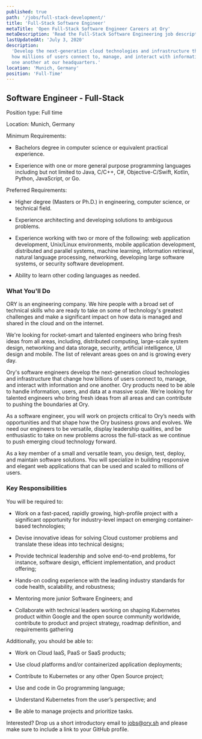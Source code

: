 ```yaml
---
published: true
path: '/jobs/full-stack-development/'
title: 'Full-Stack Software Engineer'
metaTitle: 'Open Full-Stack Software Engineer Careers at Ory'
metaDescription: 'Read the Full-Stack Software Engineering job description.'
lastUpdatedAt: 'July 3, 2020'
description:
  'Develop the next-generation cloud technologies and infrastructure that change
  how millions of users connect to, manage, and interact with information and
  one another at our headquarters.'
location: 'Munich, Germany'
position: 'Full-Time'
---
```


## Software Engineer - Full-Stack

Position type: Full time

Location: Munich, Germany

Minimum Requirements:

- Bachelors degree in computer science or equivalent practical experience.

- Experience with one or more general purpose programming languages including
  but not limited to Java, C/C++, C#, Objective-C/Swift, Kotlin, Python,
  JavaScript, or Go.

Preferred Requirements:

- Higher degree (Masters or Ph.D.) in engineering, computer science, or
  technical field.

- Experience architecting and developing solutions to ambiguous problems.

- Experience working with two or more of the following: web application
  development, Unix/Linux environments, mobile application development,
  distributed and parallel systems, machine learning, information retrieval,
  natural language processing, networking, developing large software systems, or
  security software development.

- Ability to learn other coding languages as needed.

### What You'll Do

ORY is an engineering company. We hire people with a broad set of technical
skills who are ready to take on some of technology's greatest challenges and
make a significant impact on how data is managed and shared in the cloud and on
the internet.

We're looking for rocket-smart and talented engineers who bring fresh ideas from
all areas, including, distributed computing, large-scale system design,
networking and data storage, security, artificial intelligence, UI design and
mobile. The list of relevant areas goes on and is growing every day.

Ory's software engineers develop the next-generation cloud technologies and
infrastructure that change how billions of users connect to, manage, and
interact with information and one another. Ory products need to be able to
handle information, users, and data at a massive scale. We're looking for
talented engineers who bring fresh ideas from all areas and can contribute to
pushing the boundaries at Ory.

As a software engineer, you will work on projects critical to Ory’s needs with
opportunities and that shape how the Ory business grows and evolves. We need our
engineers to be versatile, display leadership qualities, and be enthusiastic to
take on new problems across the full-stack as we continue to push emerging cloud
technology forward.

As a key member of a small and versatile team, you design, test, deploy, and
maintain software solutions. You will specialize in building responsive and
elegant web applications that can be used and scaled to millions of users.

### Key Responsibilities

You will be required to:

- Work on a fast-paced, rapidly growing, high-profile project with a significant
  opportunity for industry-level impact on emerging container-based
  technologies;

- Devise innovative ideas for solving Cloud customer problems and translate
  these ideas into technical designs;

- Provide technical leadership and solve end-to-end problems, for instance,
  software design, efficient implementation, and product offering;

- Hands-on coding experience with the leading industry standards for code
  health, scalability, and robustness;

- Mentoring more junior Software Engineers; and

- Collaborate with technical leaders working on shaping Kubernetes product
  within Google and the open source community worldwide, contribute to product
  and project strategy, roadmap definition, and requirements gathering

Additionally, you should be able to:

- Work on Cloud IaaS, PaaS or SaaS products;

- Use cloud platforms and/or containerized application deployments;

- Contribute to Kubernetes or any other Open Source project;

- Use and code in Go programming language;

- Understand Kubernetes from the user’s perspective; and

- Be able to manage projects and prioritize tasks.

Interested? Drop us a short introductory email to
[jobs@ory.sh](mailto:jobs@ory.sh) and please make sure to include a link to your
GitHub profile.
